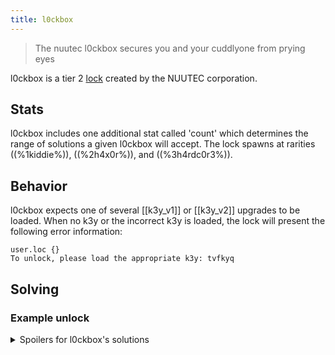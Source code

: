```yaml
---
title: l0ckbox
---
```


> The nuutec l0ckbox secures you and your cuddlyone from prying eyes

l0ckbox is a tier 2 [lock](/upgrades/locks) created by the NUUTEC corporation.

## Stats

l0ckbox includes one additional stat called 'count' which determines the range of solutions a given l0ckbox will accept. The lock spawns at rarities ((%1kiddie%)), ((%2h4x0r%)), and ((%3h4rdc0r3%)).

## Behavior

l0ckbox expects one of several [[k3y_v1]] or [[k3y_v2]] upgrades to be loaded.
When no k3y or the incorrect k3y is loaded, the lock will present the following error information:

```
user.loc {}
To unlock, please load the appropriate k3y: tvfkyq
```

## Solving

### Example unlock

<details>
  <summary>Spoilers for l0ckbox's solutions</summary>

```
>>user.loc {}
WARNING: BINMAT security shell inactive. Intelligent defense system offline.
LOCK_UNLOCKED
System <user> breached.
Connection terminated.

```

</details>
